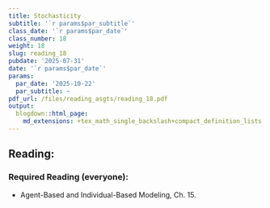 ```yaml
---
title: Stochasticity
subtitle: '`r params$par_subtitle`'
class_date: '`r params$par_date`'
class_number: 18
weight: 18
slug: reading_18
pubdate: '2025-07-31'
date: '`r params$par_date`'
params:
  par_date: '2025-10-22'
  par_subtitle: ~
pdf_url: /files/reading_asgts/reading_18.pdf
output:
  blogdown::html_page:
    md_extensions: +tex_math_single_backslash+compact_definition_lists
---
```

## Reading:

### Required Reading (everyone):

* Agent-Based and Individual-Based Modeling, Ch. 15.


